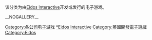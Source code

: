 该分类为由[[Eidos_Interactive|Eidos Interactive]]开发或发行的电子游戏。

{{DEFAULTSORT:Eidos Interactive}}
[[Category:各公司电子游戏|Category:各公司电子游戏]]
[[Category:史克威爾艾尼克斯遊戲‎|*Eidos Interactive]]
[[Category:英國開發電子遊戲|Category:英國開發電子遊戲]]
[[Category:Eidos|Category:Eidos]]

__NOGALLERY__